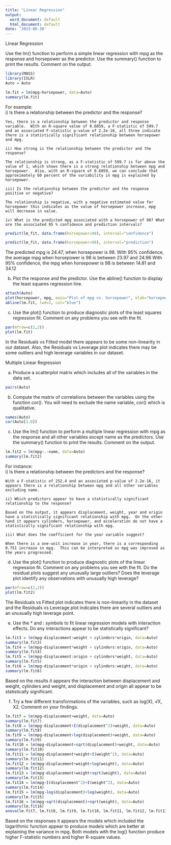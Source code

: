 ```yaml
---
title: "Linear Regression"
output:
  word_document: default
  html_document: default
date: '2023-06-30'
---
```



Linear Regression 
  
  Use the lm() function to perform a simple linear regression with mpg as the response and horsepower as the predictor. Use the summary() function to print the results. Comment on the output.  
  

```r
library(MASS)
library(ISLR)
Auto = Auto

lm.fit = lm(mpg~horsepower, data=Auto)
summary(lm.fit)
```
  
  For example:  
    i) Is there a relationship between the predictor and the response?  
    
    Yes, there is a relationship between the predictor and response variable.  WIth an R-square value of 0.6059, a F-statistic of 599.7 and an associated F-statistic p-value of 2.2e-16, all three indicate there is a statistically significant relationship between horsepower and mpg.  
    
    ii) How strong is the relationship between the predictor and the response?  
    
    The relationship is strong, as a F-statistic of 599.7 is far above the value of 1, which shows there is a strong relationship between mpg and horsepower.  Also, with an R-square of 0.6059, we can conclude that approximately 60 percent of the variability in mpg is explained by horsepower.  
    
    iii) Is the relationship between the predictor and the response positive or negative?  
    
    The relationship is negative, with a negative estimated value for horsepower this indicates as the value of horsepower increase, mpg will decrease in value.  
    
    iv) What is the predicted mpg associated with a horsepower of 98? What are the associated 95 % confidence and prediction intervals?  
    
```r
predict(lm_fit, data.frame(horsepower=98), interval="confidence")

predict(lm_fit, data.frame(horsepower=98), interval="prediction")
```
  
  The predicted mpg is 24.47, when horsepower is 98.
  With 95% confidence, the average mpg when horsepower is 98 is between 23.97 and 24.96
  With 95% confidence, the mpg when horsepower is 98 is between 14.81 and 34.12
  
  b) Plot the response and the predictor. Use the abline() function to display the least squares regression line.  
  
```r
attach(Auto)
plot(horsepower, mpg, main="Plot of mpg vs. horsepower", xlab="horsepower", ylab="mpg")
abline(lm.fit, lwd=3, col="blue")
```  
  
  c) Use the plot() function to produce diagnostic plots of the least squares regression fit. Comment on any problems you see with the fit. 
  
```r
par(mfrow=c(2,2))
plot(lm.fit)
```  
  
  In the Residuals vs Fitted model there appears to be some non-linearity in our dataset.  Also, the Residuals vs Leverage plot indicates there may be some outliers and high leverage variables in our dataset.  
   
  
  
Multiple Linear Regression  
  
  a) Produce a scatterplot matrix which includes all of the variables in the data set.  
  
```r
pairs(Auto)
```  
  
  b) Compute the matrix of correlations between the variables using the function cor(). You will need to exclude the name variable, cor() which is qualitative.  
  
```r
names(Auto)
cor(Auto[1:8])
```    
  
  c) Use the lm() function to perform a multiple linear regression with mpg as the response and all other variables except name as the predictors. Use the summary() function to print the results.  Comment on the output.  
  
```r
lm.fit2 = lm(mpg~.-name, data=Auto)
summary(lm.fit2)
```   
  
  For instance:  
    i) Is there a relationship between the predictors and the response?  
    
    With a F-statistic of 252.4 and an associated p-value of 2.2e-16, it appears there is a relationship between mpg and all other variables excluding name.  
    
    ii) Which predictors appear to have a statistically significant relationship to the response?  
    
    Based on the output, it appears displacement, weight, year and origin have a statistically significant relationship with mpg.  On the other hand it appears cylinders, horsepower, and acceleration do not have a statistically significant relationship with mpg.  
    
    iii) What does the coefficient for the year variable suggest?  
    
    When there is a one-unit increase in year, there is a corresponding 0.751 increase in mpg.  This can be interpreted as mpg was improved as the years progressed.  
    

  d) Use the plot() function to produce diagnostic plots of the linear regression fit. Comment on any problems you see with the fit. Do the residual plots suggest any unusually large outliers? Does the leverage plot identify any observations with unusually high leverage?  
  
```r
par(mfrow=c(2,2))
plot(lm.fit2)
```  
  
  The Residuals vs Fitted plot indicates there is non-linearity in the dataset and the Residuals vs Leverage plot indicates there are several outliers and an unusually high leverage point.  
  
  
  e) Use the * and : symbols to fit linear regression models with interaction effects. Do any interactions appear to be statistically significant?  
  
```r
lm.fit3 = lm(mpg~displacement:weight + cylinders*origin, data=Auto)
summary(lm.fit3)
lm.fit4 = lm(mpg~displacement*weight + cylinders:origin, data=Auto)
summary(lm.fit4)
lm.fit5 = lm(mpg~displacement:origin + cylinders*weight, data=Auto)
summary(lm.fit5)
lm.fit6 = lm(mpg~displacement*origin + cylinders:weight, data=Auto)
summary(lm.fit6)
```  
  
  Based on the results it appears the interaction between displacement and weight, cylinders and weight, and displacement and origin all appear to be statistically significant.  
  
  f)  Try a few different transformations of the variables, such as log(X), √X, X2. Comment on your findings.  
  
```r
lm.fit7 = lm(mpg~displacement+weight, data=Auto)
summary(lm.fit7)
lm.fit8 = lm(mpg~displacement+I(displacement^2)+weight, data=Auto)
summary(lm.fit8)
lm.fit9 = lm(mpg~displacement+log(displacement)+weight, data=Auto)
summary(lm.fit9)
lm.fit10 = lm(mpg~displacement+sqrt(displacement)+weight, data=Auto)
summary(lm.fit10)
lm.fit11 = lm(mpg~displacement+weight+I(weight^2), data=Auto)
summary(lm.fit11)
lm.fit12 = lm(mpg~displacement+weight+log(weight), data=Auto)
summary(lm.fit12)
lm.fit13 = lm(mpg~displacement+weight+sqrt(weight), data=Auto)
summary(lm.fit13)
lm.fit14 = lm(mpg~I(displacement^2)+I(weight^2), data=Auto)
summary(lm.fit14)
lm.fit15 = lm(mpg~log(displacement)+log(weight), data=Auto)
summary(lm.fit15)
lm.fit16 = lm(mpg~sqrt(displacement)+sqrt(weight), data=Auto)
summary(lm.fit16)
anova(lm.fit7, lm.fit8, lm.fit9, lm.fit10, lm.fit11, lm.fit12, lm.fit13, lm.fit14, lm.fit15, lm.fit16)
```  

  Based on the responses it appears the models which included the logarithmic function appear to produce models which are better at explaining the variance in mpg.  Both models with the log() function produce higher F-statistic numbers and higher R-square values.  

  